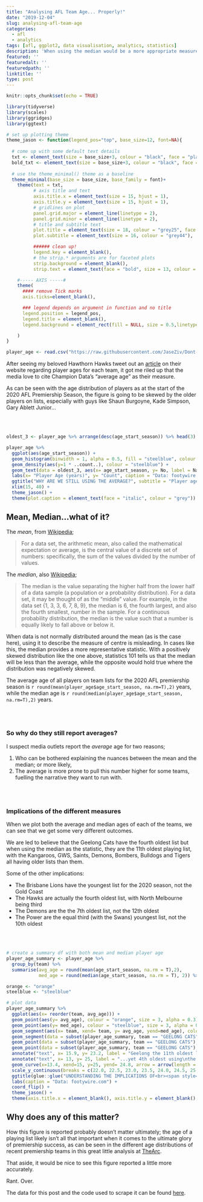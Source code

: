 ```yaml
---
title: "Analysing AFL Team Age... Properly!"
date: "2019-12-04"
slug: analysing-afl-team-age
categories:
  - afl
  - analytics
tags: [afl, ggplot2, data visualisation, analytics, statistics]
description: 'When using the median would be a more appropriate measure of the oldest (or youngest) AFL playing lists'
featured: ''
featuredalt: ''
featuredpath: ''
linktitle: ''
type: post
---
```


```r
knitr::opts_chunk$set(echo = TRUE)
```

```r
library(tidyverse)
library(scales)
library(ggridges)
library(ggtext)

# set up plotting theme
theme_jason <- function(legend_pos="top", base_size=12, font=NA){
  
  # come up with some default text details
  txt <- element_text(size = base_size+3, colour = "black", face = "plain")
  bold_txt <- element_text(size = base_size+3, colour = "black", face = "bold")
  
  # use the theme_minimal() theme as a baseline
  theme_minimal(base_size = base_size, base_family = font)+
    theme(text = txt,
          # axis title and text
          axis.title.x = element_text(size = 15, hjust = 1),
          axis.title.y = element_text(size = 15, hjust = 1),
          # gridlines on plot
          panel.grid.major = element_line(linetype = 2),
          panel.grid.minor = element_line(linetype = 2),
          # title and subtitle text
          plot.title = element_text(size = 18, colour = "grey25", face = "bold"),
          plot.subtitle = element_text(size = 16, colour = "grey44"),

          ###### clean up!
          legend.key = element_blank(),
          # the strip.* arguments are for faceted plots
          strip.background = element_blank(),
          strip.text = element_text(face = "bold", size = 13, colour = "grey35")) +

    #----- AXIS -----#
    theme(
      #### remove Tick marks
      axis.ticks=element_blank(),

      ### legend depends on argument in function and no title
      legend.position = legend_pos,
      legend.title = element_blank(),
      legend.background = element_rect(fill = NULL, size = 0.5,linetype = 2)

    )
}

player_age <- read.csv("https://raw.githubusercontent.com/JaseZiv/Dont-Blame-the-Data-Data-Files/master/analysing_afl_team_age/afl_player_age.csv", stringsAsFactors = F)
```


After seeing my beloved Hawthorn Hawks tweet out an [article](https://www.hawthornfc.com.au/news/2019-12-04/hawks-no-longer-the-oldest-list) on their website regarding player ages for each team, it got me riled up that the media love to cite Champion Data's "average age" as their measure.

As can be seen with the age distribution of players as at the start of the 2020 AFL Premiership Season, the figure is going to be skewed by the older players on lists, especially with guys like Shaun Burgoyne, Kade Simpson, Gary Ablett Junior...

<br><br>

```r
oldest_3 <- player_age %>% arrange(desc(age_start_season)) %>% head(3)

player_age %>% 
  ggplot(aes(age_start_season)) +
  geom_histogram(binwidth = 1, alpha = 0.5, fill = "steelblue", colour = "steelblue") +
  geom_density(aes(y=1 * ..count..), colour = "steelblue") +
  geom_text(data = oldest_3, aes(x= age_start_season, y= No, label = Name)) +
  labs(x= "Player Age (years)", y= "Count", caption = "Data: footywire.com") +
  ggtitle("WHY ARE WE STILL USING THE AVERAGE?", subtitle = "Player age as at the start of 2020 season is positively skewed") +
  xlim(15, 40) +
  theme_jason() +
  theme(plot.caption = element_text(face = "italic", colour = "grey"))
```


## Mean, Median...what of it?

The *mean*, from [Wikipedia](https://en.wikipedia.org/wiki/Mean);

>For a data set, the arithmetic mean, also called the mathematical expectation or average, is the central value of a discrete set of numbers: specifically, the sum of the values divided by the number of values.

The *median*, also [Wikipedia](https://en.wikipedia.org/wiki/Median);

>The median is the value separating the higher half from the lower half of a data sample (a population or a probability distribution). For a data set, it may be thought of as the "middle" value. For example, in the data set {1, 3, 3, 6, 7, 8, 9}, the median is 6, the fourth largest, and also the fourth smallest, number in the sample. For a continuous probability distribution, the median is the value such that a number is equally likely to fall above or below it.

When data is not normally distributed around the mean (as is the case here), using it to describe the measure of centre is misleading. In cases like this, the median provides a more representative statistic. With a positively skewed distribution like the one above, statistics 101 tells us that the median will be less than the average, while the opposite would hold true where the distribution was negatively skewed.

The average age of all players on team lists for the 2020 AFL premiership season is `r round(mean(player_age$age_start_season, na.rm=T),2)` years, while the median age is `r round(median(player_age$age_start_season, na.rm=T),2)` years.

<br><br>


### So why do they still report averages?

I suspect media outlets report the *average* age for two reasons;

1. Who can be bothered explaining the nuances between the mean and the median; or more likely,
2. The average is more prone to pull this number higher for some teams, fuelling the narrative they want to run with.

<br><br>

### Implications of the different measures

When we plot both the average and median ages of each of the teams, we can see that we get some very different outcomes.

We are led to believe that the Geelong Cats have the fourth oldest list but when using the median as the statistic, they are the 11th oldest playing list, with the Kangaroos, GWS, Saints, Demons, Bombers, Bulldogs and Tigers all having older lists than them.

Some of the other implications:

* The Brisbane Lions have the youngest list for the 2020 season, not the Gold Coast
* The Hawks are actually the fourth oldest list, with North Melbourne being third
* The Demons are the the 7th oldest list, not the 12th oldest
* The Power are the equal third (with the Swans) youngest list, not the 10th oldest

<br><br>


```r
# create a summary df with both mean and median player age
player_age_summary <- player_age %>% 
  group_by(team) %>% 
  summarise(avg_age = round(mean(age_start_season, na.rm = T),2),
            med_age = round(median(age_start_season, na.rm = T), 2)) %>% ungroup()

orange <- "orange"
steelblue <- "steelblue"

# plot data
player_age_summary %>% 
  ggplot(aes(x= reorder(team, avg_age))) +
  geom_point(aes(y= avg_age), colour = "orange", size = 3, alpha = 0.3) +
  geom_point(aes(y= med_age), colour = "steelblue", size = 3, alpha = 0.3) +
  geom_segment(aes(x= team, xend= team, y= avg_age, yend=med_age), colour = "lightgrey") +
  geom_segment(data = subset(player_age_summary, team == "GEELONG CATS"), aes(x= team, xend= team, y= avg_age, yend=med_age), colour = "grey44") +
  geom_point(data = subset(player_age_summary, team == "GEELONG CATS"), aes(y= med_age), colour = "steelblue", size = 5) +
  geom_point(data = subset(player_age_summary, team == "GEELONG CATS"), aes(y= avg_age), colour = "orange", size = 5) +
  annotate("text", x= 15.9, y= 23.2, label = "Geelong the 11th oldest list\nusing median age...", colour = "steelblue", size = 5) +
  annotate("text", x= 13, y= 25, label = "...yet 4th oldest using\nthe 'average'", colour = "orange", size = 5) +
  geom_curve(x=13.4, xend=15, y=25, yend= 24.8, arrow = arrow(length = unit(0.2,"cm")), size =1, colour = "orange") +
  scale_y_continuous(breaks = c(22.0, 22.5, 23.0, 23.5, 24.0, 24.5, 25.0), labels = c("22.0", "22.5", "23.0", "23.5", "24.0", "24.5", "25 years"), limits = c(22.0,25.3)) +
  ggtitle(glue::glue("UNDERSTANDING THE IMPLICATIONS OF<br><span style='color:{orange}'>MEAN</span> VS <span style='color:{steelblue}'>MEDIAN</span>"), subtitle = "Plotting the mean and median ages produces different results,\nespecially for Geelong") +
  labs(caption = "Data: footywire.com") +
  coord_flip() +
  theme_jason() +
  theme(axis.title.x = element_blank(), axis.title.y = element_blank(), plot.caption = element_text(face = "italic", colour = "grey"), plot.title = element_markdown())
```


## Why does any of this matter?

How this figure is reported probably doesn't matter ultimately; the age of a playing list likely isn't all that important when it comes to the ultimate glory of premiership success, as can be seen in the different age distributions of recent premiership teams in this great little analysis at [TheArc](https://thearcfooty.com/2016/04/24/how-old-is-the-typical-premiership-team/).

That aside, it would be nice to see this figure reported a little more accurately.

Rant. Over.

The data for this post and the code used to scrape it can be found [here](https://github.com/JaseZiv/Dont-Blame-the-Data-Data-Files/tree/master/analysing_afl_team_age).
